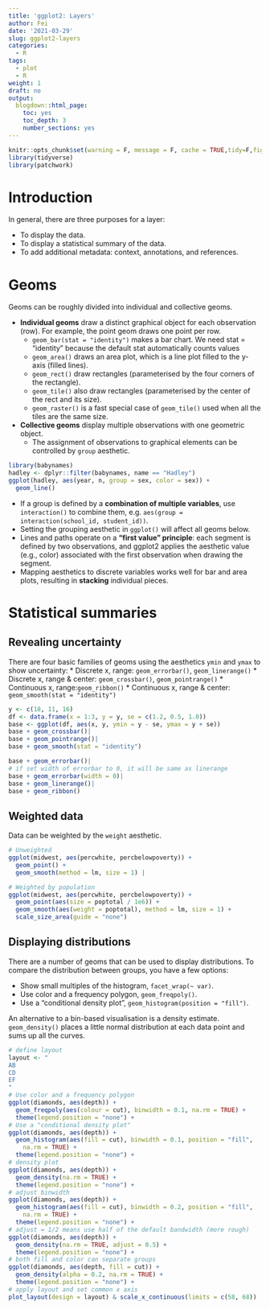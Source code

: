```yaml
---
title: 'ggplot2: Layers'
author: Fei
date: '2021-03-29'
slug: ggplot2-layers
categories:
  - R
tags:
  - plot
  - R
weight: 1
draft: no
output:
  blogdown::html_page:
    toc: yes
    toc_depth: 3
    number_sections: yes
---
```


```r
knitr::opts_chunk$set(warning = F, message = F, cache = TRUE,tidy=F,fig.align='center',fig.showtext=TRUE,results="hold",fig.show = "hold")
library(tidyverse)
library(patchwork)
```

# Introduction

In general, there are three purposes for a layer:

* To display the data. 
* To display a statistical summary of the data. 
* To add additional metadata: context, annotations, and references.

# Geoms
Geoms can be roughly divided into individual and collective geoms. 

* __Individual geoms__ draw a distinct graphical object for each observation (row). For example, the point geom draws one point per row.
  * `geom_bar(stat = "identity")` makes a bar chart. We need stat = "identity" because the default stat automatically counts values
  * `geom_area()` draws an area plot, which is a line plot filled to the y-axis (filled lines).
  * `geom_rect()` draw rectangles (parameterised by the four corners of the rectangle).
  * `geom_tile()` also draw rectangles (parameterised by the center of the rect and its size).
  * `geom_raster()` is a fast special case of `geom_tile()` used when all the tiles are the same size.
* __Collective geoms__ display multiple observations with one geometric object.
  * The assignment of observations to graphical elements can be controlled by `group` aesthetic.
  
```r
library(babynames)
hadley <- dplyr::filter(babynames, name == "Hadley")
ggplot(hadley, aes(year, n, group = sex, color = sex)) + 
  geom_line()
```
  
  * If a group is defined by a **combination of multiple variables**, use `interaction()` to combine them, e.g. `aes(group = interaction(school_id, student_id))`.
  * Setting the grouping aesthetic in `ggplot()` will affect all geoms below.
  * Lines and paths operate on a **“first value” principle**: each segment is defined by two observations, and ggplot2 applies the aesthetic value (e.g., color) associated with the first observation when drawing the segment.
  * Mapping aesthetics to discrete variables works well for bar and area plots, resulting in **stacking** individual pieces.

# Statistical summaries
## Revealing uncertainty
There are four basic families of geoms using the aesthetics `ymin` and `ymax` to show uncertainty:
* Discrete x, range: `geom_errorbar()`, `geom_linerange()`
* Discrete x, range & center: `geom_crossbar()`, `geom_pointrange()`
* Continuous x, range:` geom_ribbon()`
* Continuous x, range & center: `geom_smooth(stat = "identity")`

```r
y <- c(18, 11, 16)
df <- data.frame(x = 1:3, y = y, se = c(1.2, 0.5, 1.0))
base <- ggplot(df, aes(x, y, ymin = y - se, ymax = y + se))
base + geom_crossbar()|
base + geom_pointrange()|
base + geom_smooth(stat = "identity")
```

```r
base + geom_errorbar()|
# if set width of errorbar to 0, it will be same as linerange
base + geom_errorbar(width = 0)|
base + geom_linerange()|
base + geom_ribbon()
```

## Weighted data
Data can be weighted by the `weight` aesthetic.
```r
# Unweighted
ggplot(midwest, aes(percwhite, percbelowpoverty)) + 
  geom_point() + 
  geom_smooth(method = lm, size = 1) |

# Weighted by population
ggplot(midwest, aes(percwhite, percbelowpoverty)) + 
  geom_point(aes(size = poptotal / 1e6)) + 
  geom_smooth(aes(weight = poptotal), method = lm, size = 1) +
  scale_size_area(guide = "none")
```

## Displaying distributions
There are a number of geoms that can be used to display distributions. To compare the distribution between groups, you have a few options: 

* Show small multiples of the histogram, `facet_wrap(~ var)`.
* Use color and a frequency polygon, `geom_freqpoly()`.
* Use a "conditional density plot", `geom_histogram(position = "fill")`.

An alternative to a bin-based visualisation is a density estimate. `geom_density()` places a little normal distribution at each data point and sums up all the curves.
```r
# define layout
layout <- "
AB
CD
EF
"
# Use color and a frequency polygon
ggplot(diamonds, aes(depth)) + 
  geom_freqpoly(aes(colour = cut), binwidth = 0.1, na.rm = TRUE) +
  theme(legend.position = "none") +
# Use a "conditional density plot"
ggplot(diamonds, aes(depth)) + 
  geom_histogram(aes(fill = cut), binwidth = 0.1, position = "fill",
    na.rm = TRUE) +
  theme(legend.position = "none") +
# density plot
ggplot(diamonds, aes(depth)) +
  geom_density(na.rm = TRUE) + 
  theme(legend.position = "none") +
# adjust binwidth
ggplot(diamonds, aes(depth)) + 
  geom_histogram(aes(fill = cut), binwidth = 0.2, position = "fill",
    na.rm = TRUE) +
  theme(legend.position = "none") +
# adjust = 1/2 means use half of the default bandwidth (more rough)
ggplot(diamonds, aes(depth)) +
  geom_density(na.rm = TRUE, adjust = 0.5) + 
  theme(legend.position = "none") +
# both fill and color can separate groups
ggplot(diamonds, aes(depth, fill = cut)) +
  geom_density(alpha = 0.2, na.rm = TRUE) + 
  theme(legend.position = "none") +
# apply layout and set common x axis
plot_layout(design = layout) & scale_x_continuous(limits = c(58, 68))
```

